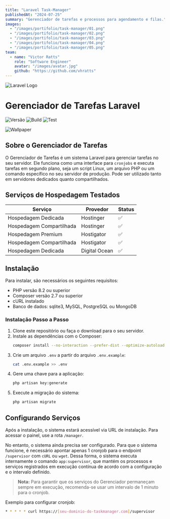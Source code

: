 ```yaml
---
title: "Laravel Task-Manager"
publishedAt: "2024-07-25"
summary: "Gerenciador de tarefas e processos para agendamento e filas."
images:
  - "/images/portifolio/task-manager/01.png"
  - "/images/portifolio/task-manager/02.png"
  - "/images/portifolio/task-manager/03.png"
  - "/images/portifolio/task-manager/04.png"
  - "/images/portifolio/task-manager/05.png"
team:
  - name: "Victor Ratts"
    role: "Software Engineer"
    avatar: "/images/avatar.jpg"
    github: "https://github.com/vhratts"
---
```


![Laravel Logo](https://raw.githubusercontent.com/victorratts13/laravel-task-manager/main/public/app.png)

# Gerenciador de Tarefas Laravel

![Versão](https://img.shields.io/badge/version-1.1.3-cyan)
![Build](https://img.shields.io/badge/build-pass-red)
![Test](https://img.shields.io/badge/test-pass-green)

![Wallpaper](./images/portifolio/task-manager/wallpaper-02.png)

## Sobre o Gerenciador de Tarefas

O Gerenciador de Tarefas é um sistema Laravel para gerenciar tarefas no seu servidor. Ele funciona como uma interface para `cronjobs` e executa tarefas em segundo plano, seja um script Linux, um arquivo PHP ou um comando específico no seu servidor de produção. Pode ser utilizado tanto em servidores dedicados quanto compartilhados.

## Serviços de Hospedagem Testados

| Serviço                  | Provedor     | Status |
|--------------------------|--------------|--------|
| Hospedagem Dedicada      | Hostinger    | ✅     |
| Hospedagem Compartilhada | Hostinger    | ✅     |
| Hospedagem Premium       | Hostigator   | ✅     |
| Hospedagem Compartilhada | Hostigator   | ✅     |
| Hospedagem Dedicada      | Digital Ocean| ✅     |

## Instalação

Para instalar, são necessários os seguintes requisitos:

- PHP versão 8.2 ou superior
- Composer versão 2.7 ou superior
- cURL instalado
- Banco de dados: sqlite3, MySQL, PostgreSQL ou MongoDB

### Instalação Passo a Passo

1. Clone este repositório ou faça o download para o seu servidor.
2. Instale as dependências com o Composer:
    ```bash
    composer install --no-interaction --prefer-dist --optimize-autoloader
    ```
3. Crie um arquivo `.env` a partir do arquivo `.env.example`:
    ```bash
    cat .env.example >> .env
    ```
4. Gere uma chave para a aplicação:
    ```bash
    php artisan key:generate
    ```
5. Execute a migração do sistema:
    ```bash
    php artisan migrate
    ```

## Configurando Serviços

Após a instalação, o sistema estará acessível via URL de instalação. Para acessar o painel, use a rota `/manager`.

No entanto, o sistema ainda precisa ser configurado. Para que o sistema funcione, é necessário apontar apenas 1 cronjob para o endpoint `/supervisor` com `cURL` ou `wget`. Dessa forma, o sistema executa internamente o comando `app:supervisor`, que mantém os processos e serviços registrados em execução contínua de acordo com a configuração e o intervalo definido.

> **Nota:** Para garantir que os serviços do Gerenciador permaneçam sempre em execução, recomenda-se usar um intervalo de 1 minuto para o cronjob.

Exemplo para configurar cronjob:
```bash
* * * * * curl https://[seu-dominio-do-taskmanager.com]/supervisor
